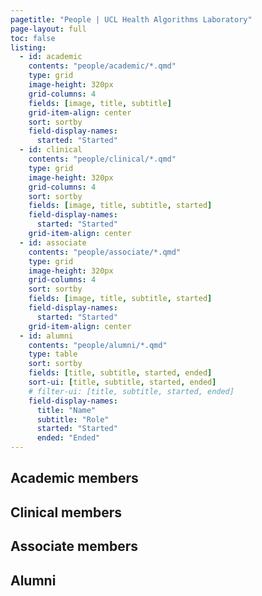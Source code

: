 ```yaml
---
pagetitle: "People | UCL Health Algorithms Laboratory"
page-layout: full
toc: false
listing:
  - id: academic
    contents: "people/academic/*.qmd"
    type: grid
    image-height: 320px
    grid-columns: 4
    fields: [image, title, subtitle]
    grid-item-align: center
    sort: sortby
    field-display-names: 
      started: "Started"
  - id: clinical
    contents: "people/clinical/*.qmd"
    type: grid
    image-height: 320px
    grid-columns: 4
    sort: sortby
    fields: [image, title, subtitle, started]
    field-display-names: 
      started: "Started"
    grid-item-align: center
  - id: associate
    contents: "people/associate/*.qmd"
    type: grid
    image-height: 320px
    grid-columns: 4
    sort: sortby
    fields: [image, title, subtitle, started]
    field-display-names: 
      started: "Started"
    grid-item-align: center
  - id: alumni
    contents: "people/alumni/*.qmd"
    type: table
    sort: sortby
    fields: [title, subtitle, started, ended]
    sort-ui: [title, subtitle, started, ended]
    # filter-ui: [title, subtitle, started, ended]
    field-display-names: 
      title: "Name"
      subtitle: "Role"
      started: "Started"
      ended: "Ended"
---
```


## Academic members

:::{#academic}
:::

## Clinical members

:::{#clinical}
:::

## Associate members

:::{#associate}
:::

## Alumni

:::{#alumni}
:::


